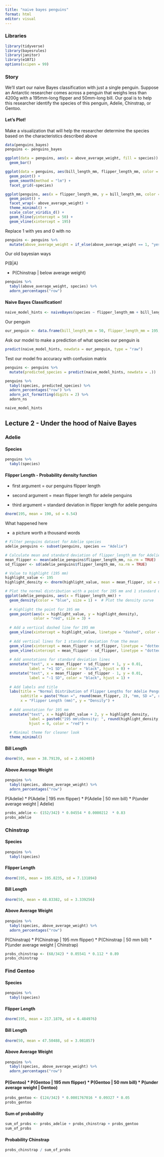 ```yaml
---
title: "naive bayes penguins"
format: html
editor: visual
---
```


### Libraries

```r
library(tidyverse)
library(bayesrules)
library(janitor)
library(e1071)
options(scipen = 99)
```

### Story

We’ll start our naive Bayes classification with just a single penguin. Suppose an Antarctic researcher comes across a penguin that weighs less than 4200g with a 195mm-long flipper and 50mm-long bill. Our goal is to help this researcher identify the species of this penguin, Adelie, Chinstrap, or Gentoo.

#### Let's Plot!

Make a visualization that will help the researcher determine the species based on the characteristics described above

```r
data(penguins_bayes)
penguins <- penguins_bayes
```

```r
ggplot(data = penguins, aes(x = above_average_weight, fill = species)) +
  geom_bar()
```

```r
ggplot(data = penguins, aes(bill_length_mm, flipper_length_mm, color = body_mass_g)) +
  geom_point() +
  geom_smooth(method = "lm") +
  facet_grid(~species)
```

```r
ggplot(penguins, aes(x = flipper_length_mm, y = bill_length_mm, color = species)) +
  geom_point() +
  facet_wrap(~ above_average_weight) +
  theme_minimal() +
  scale_color_viridis_d() +
  geom_hline(yintercept = 50) +
  geom_vline(xintercept = 195)
```

Replace 1 with yes and 0 with no

```r
penguins <- penguins %>%
  mutate(above_average_weight = if_else(above_average_weight == 1, "yes", "no"))
```

Our old bayesian ways

P(B\|A)

-   P(Chinstrap \| below average weight)

```r
penguins %>% 
  tabyl(above_average_weight, species) %>% 
  adorn_percentages("row")
```

#### Naive Bayes Classification!

```r
naive_model_hints <- naiveBayes(species ~ flipper_length_mm + bill_length_mm + above_average_weight, data = penguins)
```

Our penguin

```r
our_penguin <- data.frame(bill_length_mm = 50, flipper_length_mm = 195, above_average_weight = "no")
```

Ask our model to make a prediction of what species our penguin is

```r
predict(naive_model_hints, newdata = our_penguin, type = "raw")
```

Test our model fro accuracy with confusion matrix

```r
penguins <- penguins %>% 
  mutate(predicted_species = predict(naive_model_hints, newdata = .))
```

```r
penguins %>% 
  tabyl(species, predicted_species) %>% 
  adorn_percentages("row") %>% 
  adorn_pct_formatting(digits = 2) %>%
  adorn_ns
```

```r
naive_model_hints
```

## Lecture 2 - Under the hood of Naive Bayes

### Adelie

#### Species

```r
penguins %>% 
  tabyl(species)
```

#### Flipper Length - Probability density function

-   first argument = our penguins flipper length

-   second argument = mean flipper length for adelie penguins

-   third argument = standard deviation in flipper length for adelie penguins

```r
dnorm(195, mean = 190, sd = 6.54)
```

What happened here

-   a picture worth a thousand words

```r
# Filter penguins dataset for Adelie species
adelie_penguins <- subset(penguins, species == "Adelie")

# Calculate mean and standard deviation of flipper_length_mm for Adelie penguins
mean_flipper <- mean(adelie_penguins$flipper_length_mm, na.rm = TRUE)
sd_flipper <- sd(adelie_penguins$flipper_length_mm, na.rm = TRUE)

# Value to highlight (195 mm)
highlight_value <- 195
highlight_density <- dnorm(highlight_value, mean = mean_flipper, sd = sd_flipper)

# Plot the normal distribution with a point for 195 mm and 1 standard deviation lines
ggplot(adelie_penguins, aes(x = flipper_length_mm)) +
  geom_density(color = "blue", size = 1) +  # Plot the density curve
  
  # Highlight the point for 195 mm
  geom_point(aes(x = highlight_value, y = highlight_density), 
             color = "red", size = 3) +  
  
  # Add a vertical dashed line for 195 mm
  geom_vline(xintercept = highlight_value, linetype = "dashed", color = "red") +  
  
  # Add vertical lines for 1 standard deviation from the mean
  geom_vline(xintercept = mean_flipper + sd_flipper, linetype = "dotted", color = "black") + 
  geom_vline(xintercept = mean_flipper - sd_flipper, linetype = "dotted", color = "black") + 
  
  # Add annotations for standard deviation lines
  annotate("text", x = mean_flipper + sd_flipper + 1, y = 0.01, 
           label = "+1 SD", color = "black", hjust = 0) +
  annotate("text", x = mean_flipper - sd_flipper - 1, y = 0.01, 
           label = "-1 SD", color = "black", hjust = 1) +
  
  # Add labels and title
  labs(title = "Normal Distribution of Flipper Lengths for Adelie Penguins",
       subtitle = paste("Mean =", round(mean_flipper, 2), "mm, SD =", round(sd_flipper, 2), "mm"),
       x = "Flipper Length (mm)", y = "Density") +
  
  # Add annotation for 195 mm
  annotate("text", x = highlight_value + 2, y = highlight_density, 
           label = paste0("195 mm\nDensity: ", round(highlight_density, 5)),
           hjust = 0, color = "red") +
  
  # Minimal theme for cleaner look
  theme_minimal()
```

#### Bill Length

```r
dnorm(50, mean = 38.79139, sd = 2.663405)
```

#### Above Average Weight

```r
penguins %>% 
  tabyl(species, above_average_weight) %>% 
  adorn_percentages("row")
```

P(Adelie) \* P(Adelie \| 195 mm flipper) \* P(Adelie \| 50 mm bill) \* P(under average weight \| Adelie)

```r
probs_adelie <- (152/342) * 0.04554 * 0.0000212  * 0.83
probs_adelie

```

### Chinstrap

#### Species

```r
penguins %>% 
  tabyl(species)
```

#### Flipper Length

```r
dnorm(195, mean = 195.8235, sd = 7.131894)
```

#### Bill Length

```r
dnorm(50, mean = 48.83382, sd = 3.339256)
```

#### Above Average Weight

```r
penguins %>% 
  tabyl(species, above_average_weight) %>% 
  adorn_percentages("row")
```

P(Chinstrap) \* P(Chinstrap \| 195 mm flipper) \* P(Chinstrap \| 50 mm bill) \* P(under average weight \| Chinstrap)

```r
probs_chinstrap <- (68/342) * 0.05541 * 0.112 * 0.89
probs_chinstrap

```

### Find Gentoo

#### Species

```r
penguins %>% 
  tabyl(species)
```

#### Flipper Length

```r
dnorm(195, mean = 217.1870, sd = 6.484976)
```

#### Bill Length

```r
dnorm(50, mean = 47.50488, sd = 3.081857)
```

#### Above Average Weight

```r
penguins %>% 
  tabyl(species, above_average_weight) %>% 
  adorn_percentages("row")
```

#### P(Gentoo) \* P(Gentoo \| 195 mm flipper) \* P(Gentoo \| 50 mm bill) \* P(under average weight \| Gentoo)

```r
probs_gentoo <- (124/342) * 0.0001767016 * 0.09327 * 0.05
probs_gentoo
```

#### Sum of probability

```r
sum_of_probs <- probs_adelie + probs_chinstrap + probs_gentoo
sum_of_probs
```

#### Probability Chinstrap

```r
probs_chinstrap / sum_of_probs
```
